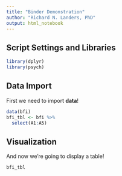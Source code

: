 ```yaml
---
title: "Binder Demonstration"
author: "Richard N. Landers, PhD"
output: html_notebook
---
```


## Script Settings and Libraries
```r
library(dplyr)
library(psych)
```

## Data Import
First we need to import __data__!
```r
data(bfi)
bfi_tbl <- bfi %>%
  select(A1:A5)
```

## Visualization
And now we're going to display a table!
```r
bfi_tbl
```
